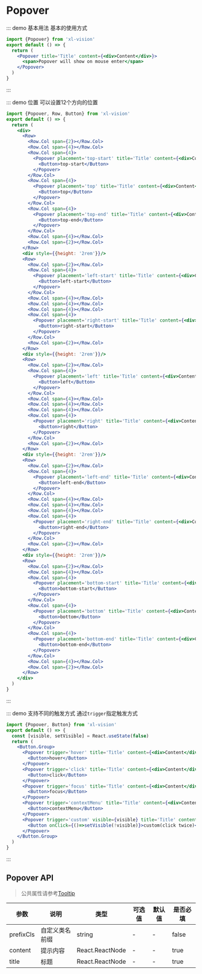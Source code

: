 # Popover

::: demo 基本用法
基本的使用方式

```jsx
import {Popover} from 'xl-vision'
export default () => {
  return (
    <Popover title='Title' content={<div>Content</div>}>
      <span>Popover will show on mouse enter</span>
    </Popover>
  )
}
```

:::

::: demo 位置
可以设置12个方向的位置

```jsx
import {Popover, Row, Button} from 'xl-vision'
export default () => {
  return (
    <div>
      <Row>
        <Row.Col span={2}></Row.Col>
        <Row.Col span={4}></Row.Col>
        <Row.Col span={4}>
          <Popover placement='top-start' title='Title' content={<div>Content</div>}>
            <Button>top-start</Button>
          </Popover>
        </Row.Col>
        <Row.Col span={4}>
          <Popover placement='top' title='Title' content={<div>Content</div>}>
            <Button>top</Button>
          </Popover>
        </Row.Col>
        <Row.Col span={4}>
          <Popover placement='top-end' title='Title' content={<div>Content</div>}>
            <Button>top-end</Button>
          </Popover>
        </Row.Col>
        <Row.Col span={4}></Row.Col>
        <Row.Col span={2}></Row.Col>
      </Row>
      <div style={{height: '2rem'}}/>
      <Row>
        <Row.Col span={2}></Row.Col>
        <Row.Col span={4}>
          <Popover placement='left-start' title='Title' content={<div>Content</div>}>
            <Button>left-start</Button>
          </Popover>
        </Row.Col>
        <Row.Col span={4}></Row.Col>
        <Row.Col span={4}></Row.Col>
        <Row.Col span={4}></Row.Col>
        <Row.Col span={4}>
          <Popover placement='right-start' title='Title' content={<div>Content</div>}>
            <Button>right-start</Button>
          </Popover>
        </Row.Col>
        <Row.Col span={2}></Row.Col>
      </Row>
      <div style={{height: '2rem'}}/>
      <Row>
        <Row.Col span={2}></Row.Col>
        <Row.Col span={4}>
          <Popover placement='left' title='Title' content={<div>Content</div>}>
            <Button>left</Button>
          </Popover>
        </Row.Col>
        <Row.Col span={4}></Row.Col>
        <Row.Col span={4}></Row.Col>
        <Row.Col span={4}></Row.Col>
        <Row.Col span={4}>
          <Popover placement='right' title='Title' content={<div>Content</div>}>
            <Button>right</Button>
          </Popover>
        </Row.Col>
        <Row.Col span={2}></Row.Col>
      </Row>
      <div style={{height: '2rem'}}/>
      <Row>
        <Row.Col span={2}></Row.Col>
        <Row.Col span={4}>
          <Popover placement='left-end' title='Title' content={<div>Content</div>}>
            <Button>left-end</Button>
          </Popover>
        </Row.Col>
        <Row.Col span={4}></Row.Col>
        <Row.Col span={4}></Row.Col>
        <Row.Col span={4}></Row.Col>
        <Row.Col span={4}>
          <Popover placement='right-end' title='Title' content={<div>Content</div>}>
            <Button>right-end</Button>
          </Popover>
        </Row.Col>
        <Row.Col span={2}></Row.Col>
      </Row>
      <div style={{height: '2rem'}}/>
      <Row>
        <Row.Col span={2}></Row.Col>
        <Row.Col span={4}></Row.Col>
        <Row.Col span={4}>
          <Popover placement='bottom-start' title='Title' content={<div>Content</div>}>
            <Button>bottom-start</Button>
          </Popover>
        </Row.Col>
        <Row.Col span={4}>
          <Popover placement='bottom' title='Title' content={<div>Content</div>}>
            <Button>bottom</Button>
          </Popover>
        </Row.Col>
        <Row.Col span={4}>
          <Popover placement='bottom-end' title='Title' content={<div>Content</div>}>
            <Button>bottom-end</Button>
          </Popover>
        </Row.Col>
        <Row.Col span={4}></Row.Col>
        <Row.Col span={2}></Row.Col>
      </Row>
    </div>
  )
}

```

:::

::: demo 支持不同的触发方式
通过`trigger`指定触发方式

```jsx
import {Popover, Button} from 'xl-vision'
export default () => {
  const [visible, setVisible] = React.useState(false)
  return (
    <Button.Group>
      <Popover trigger='hover' title='Title' content={<div>Content</div>}>
        <Button>hover</Button>
      </Popover>
      <Popover trigger='click' title='Title' content={<div>Content</div>}>
        <Button>click</Button>
      </Popover>
      <Popover trigger='focus' title='Title' content={<div>Content</div>}>
        <Button>focus</Button>
      </Popover>
      <Popover trigger='contextMenu' title='Title' content={<div>Content</div>}>
        <Button>contextMenu</Button>
      </Popover>
      <Popover trigger='custom' visible={visible} title='Title' content={<div>Content</div>}>
        <Button onClick={()=>setVisible(!visible)}>custom(click twice)</Button>
      </Popover>
    </Button.Group>
  )
}

```

:::

## Popover API

>公共属性请参考[Tooltip](#/tooltip)

| 参数   | 说明                                       | 类型            | 可选值 | 默认值 | 是否必填
| ------ | ------------------------------------------ | --------------- | ------ | ------ | --- |
| prefixCls | 自定义类名前缀            | string  | -  | -| false|
| content | 提示内容            | React.ReactNode  | -  | -| true|
| title | 标题            | React.ReactNode  | -  | -| true|
